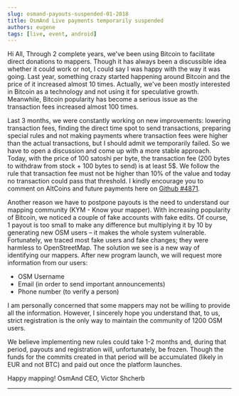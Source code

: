 ```yaml
---
slug: osmand-payouts-suspended-01-2018
title: OsmAnd Live payments temporarily suspended
authors: eugene
tags: [live, event, android]
---
```



Hi All,
Through 2 complete years, we've been using Bitcoin to facilitate direct donations to mappers. Though it has always been a discussible idea whether it could work or not, I could say I was happy with the way it was going. Last year, something crazy started happening around Bitcoin and the price of it increased almost 10 times. Actually, we've been mostly interested in Bitcoin as a technology and not using it for speculative growth. Meanwhile, Bitcoin popularity has become a serious issue as the transaction fees increased almost 100 times.

<!--truncate-->

<p>Last 3 months, we were constantly working on new improvements: lowering transaction fees, finding the direct time spot to send transactions, preparing special rules and not making payments where transaction fees were higher than the actual transactions, but I should admit we temporarily failed. So we have to open a discussion and come up with a more stable approach. Today, with the price of 100 satoshi per byte, the transaction fee (200 bytes to withdraw from stock + 100 bytes to send) is at least 5$. We follow the rule that transaction fee must not be higher than 10% of the value and today no transaction could pass that threshold. I kindly encourage you to comment on AltCoins and future payments here on <a href="https://github.com/osmandapp/Osmand/issues/4871">Github #4871</a>.</p>

<p>Another reason we have to postpone payouts is the need to understand our mapping community (KYM - Know your mapper). With increasing popularity of Bitcoin, we noticed a couple of fake accounts with fake edits. Of course, 1 payout is too small to make any difference but multiplying it by 10 by generating new OSM users – it makes the whole system vulnerable. Fortunately, we traced most fake users and fake changes; they were harmless to OpenStreetMap. The solution we see is a new way of identifying our mappers. After new program launch, we will request more information from our users:</p>

- OSM Username
- Email (in order to send important announcements)
- Phone number (to verify a person)

<p>I am personally concerned that some mappers may not be willing to provide all the information. However, I sincerely hope you understand that, to us, strict registration is the only way to maintain the community of 1200 OSM users.</p>

<p>We believe implementing new rules could take 1-2 months and, during that period, payouts and registration will, unfortunately, be frozen. Though the funds for the commits created in that period will be accumulated (likely in EUR and not BTC) and paid out once the platform launches.</p>

Happy mapping!
OsmAnd CEO,
Victor Shcherb
________________________________________________

<LinksTelegram/>
<AppleStore/>
<AndroidStore/>